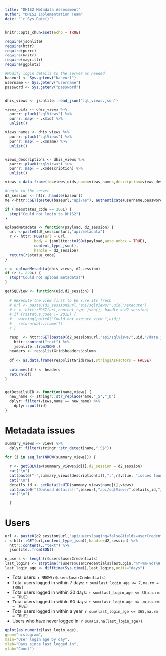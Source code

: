 ```yaml
---
title: "DHIS2 Metadata Assessment"
author: "DHIS2 Implementation Team"
date: "`r Sys.Date()`"
---
```

  
```r
knitr::opts_chunk$set(echo = TRUE)
```

```r
require(jsonlite)
require(httr)
require(purrr)
require(knitr)
require(magrittr)
require(ggplot2)

#Modify login details to the server as needed
baseurl <- Sys.getenv("baseurl")
username <- Sys.getenv("username")
password <- Sys.getenv("password")


dhis_views <- jsonlite::read_json("sql_views.json")

views_uids <- dhis_views %>% 
  purrr::pluck("sqlViews") %>%
  purrr::map( ~ .x$id) %>% 
  unlist()

views_names <- dhis_views %>% 
  purrr::pluck("sqlViews") %>%
  purrr::map( ~ .x$name) %>% 
  unlist()


views_descriptions <- dhis_views %>% 
  purrr::pluck("sqlViews") %>%
  purrr::map( ~ .x$description) %>% 
  unlist()

views <-data.frame(id=views_uids,name=views_names,description=views_descriptions,stringsAsFactors = FALSE)

#Login to the server
d2_session <- httr::handle(baseurl)
me <-httr::GET(paste0(baseurl,"api/me"), authenticate(username,password), handle= d2_session)

if (!me$status_code == 200L) {
  stop("Could not login to DHIS2")
}

uploadMetadata <- function(payload, d2_session) {
  url <-paste0(d2_session$url,"api/metadata")
  r <- httr::POST(url = url,
             body = jsonlite::toJSON(payload,auto_unbox = TRUE),
             content_type_json(),
             handle = d2_session)
  return(r$status_code)
}

r <- uploadMetadata(dhis_views, d2_session)
if (r != 200L) {
  stop("Could not upload metadata!")
}

getSQLView <- function(uid,d2_session) {
  
  # #Execute the view first to be sure its fresh
  # url <- paste0(d2_session$url,"api/sqlViews/",uid,"/execute")
  # r <- httr::POST(url,content_type_json(), handle = d2_session)
  # if (r$status_code != 201L) {
  #   warning(paste0("Could not execute view ",uid))
  #   return(data.frame())
  # }
  
  resp  <- httr::GET(paste0(d2_session$url,"api/sqlViews/",uid,"/data.json"), handle=d2_session) %>% 
    httr::content("text") %>% 
    jsonlite::fromJSON(.)
  headers <- resp$listGrid$headers$column
  
  df <- as.data.frame(resp$listGrid$rows,stringsAsFactors = FALSE)
  
  colnames(df) <- headers
  return(df)
}


getDetailsUID <- function(name,views) {
  new_name <- stringr::str_replace(name,"_S","_D")
  dplyr::filter(views,name == new_name) %>% 
    dplyr::pull(id)
}

```

# Metadata issues

```r

summary_views <- views %>% 
  dplyr::filter(stringr::str_detect(name,"_S$"))

for (i in seq_len(NROW(summary_views))) {
  
  r <- getSQLView(summary_views$id[i],d2_session = d2_session)
  cat("\n")
  cat(paste("-",summary_views$description[i]),":",r$value, "issues found. (", r$percent,")")
  cat("\n")
  details_id <- getDetailsUID(summary_views$name[i],views)
  cat(paste0("[Dowload details](",baseurl,"api/sqlViews/",details_id,"/data.csv)"))
  cat("\n")

  }

```

# Users

```r

url <- paste0(d2_session$url,"api/users?paging=false&fields=userCredentials[*]")
r <-httr::GET(url,content_type_json(),handle=d2_session) %>% 
  httr::content(.,"text") %>% 
  jsonlite::fromJSON()

n_users <- length(r$users$userCredentials)
last_logins <- strptime(r$users$userCredentials$lastLogin,"%Y-%m-%dT%H:%M:%S") 
last_login_age <- difftime(Sys.time(),last_logins,units="days")

```

- Total users: `r NROW(r$users$userCredentials)`
- Total users logged in within 7 days: `r sum(last_login_age <= 7,na.rm = TRUE)`
- Total users logged in within 30 days: `r sum(last_login_age <= 30,na.rm = TRUE)`
- Total users logged in within 90 days: `r sum(last_login_age <= 90,na.rm = TRUE)`
- Total users logged in within a year: `r sum(last_login_age <= 365,na.rm = TRUE)`
- Users who have never logged in: `r sum(is.na(last_login_age))`



```r

qplot(as.numeric(last_login_age), 
geom="histogram",
main="User login age by day",
xlab="Days since last logged in",
ylab="Count")

```
